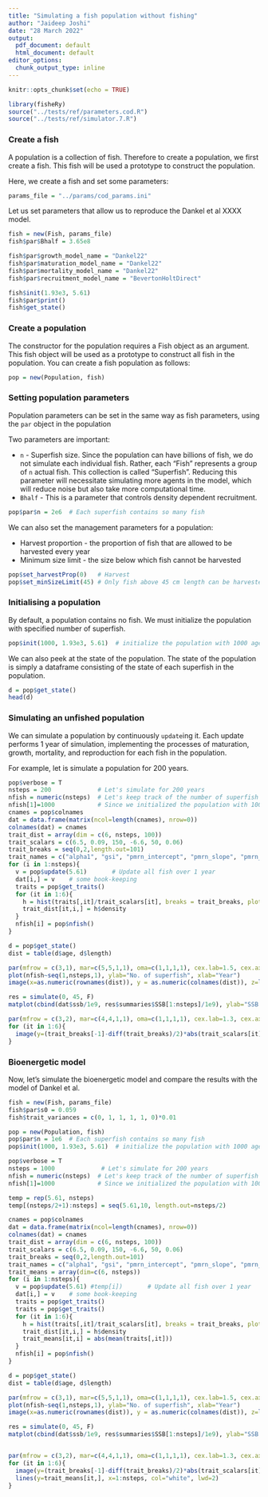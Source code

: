 ```yaml
---
title: "Simulating a fish population without fishing"
author: "Jaideep Joshi"
date: "28 March 2022"
output:
  pdf_document: default
  html_document: default
editor_options:
  chunk_output_type: inline
---
```


```r
knitr::opts_chunk$set(echo = TRUE)
```

```r
library(fisheRy)
source("../tests/ref/parameters.cod.R")
source("../tests/ref/simulator.7.R")
```

### Create a fish

A population is a collection of fish. Therefore to create a population, we first create a fish. This fish will be used a prototype to construct the population.

Here, we create a fish and set some parameters:

```r
params_file = "../params/cod_params.ini"
```

Let us set parameters that allow us to reproduce the Dankel et al XXXX model.

```r
fish = new(Fish, params_file)
fish$par$Bhalf = 3.65e8

fish$par$growth_model_name = "Dankel22"
fish$par$maturation_model_name = "Dankel22"
fish$par$mortality_model_name = "Dankel22"
fish$par$recruitment_model_name = "BevertonHoltDirect"

fish$init(1.93e3, 5.61)
fish$par$print()
fish$get_state()
```

### Create a population

The constructor for the population requires a Fish object as an argument. This fish object will be used as a prototype to construct all fish in the population. You can create a fish population as follows:

```r
pop = new(Population, fish)  
```

### Setting population parameters

Population parameters can be set in the same way as fish parameters, using the `par` object in the population

Two parameters are important:

-   `n` - Superfish size. Since the population can have billions of fish, we do not simulate each individual fish. Rather, each "Fish" represents a group of `n` actual fish. This collection is called "Superfish". Reducing this parameter will necessitate simulating more agents in the model, which will reduce noise but also take more computational time.
-   `Bhalf` - This is a parameter that controls density dependent recruitment.

```r
pop$par$n = 2e6  # Each superfish contains so many fish
```

We can also set the management parameters for a population:

-   Harvest proportion - the proportion of fish that are allowed to be harvested every year
-   Minimum size limit - the size below which fish cannot be harvested

```r
pop$set_harvestProp(0)   # Harvest 
pop$set_minSizeLimit(45) # Only fish above 45 cm length can be harvested
```

### Initialising a population

By default, a population contains no fish. We must initialize the population with specified number of superfish.

```r
pop$init(1000, 1.93e3, 5.61)  # initialize the population with 1000 agents (superfish)
```

We can also peek at the state of the population. The state of the population is simply a dataframe consisting of the state of each superfish in the population.

```r
d = pop$get_state()
head(d)
```

### Simulating an unfished population

We can simulate a population by continuously `update`ing it. Each update performs 1 year of simulation, implementing the processes of maturation, growth, mortality, and reproduction for each fish in the population.

For example, let is simulate a population for 200 years.

```r
pop$verbose = T
nsteps = 200             # Let's simulate for 200 years
nfish = numeric(nsteps)  # Let's keep track of the number of superfish
nfish[1]=1000            # Since we initialized the population with 1000 superfish
cnames = pop$colnames
dat = data.frame(matrix(ncol=length(cnames), nrow=0))
colnames(dat) = cnames
trait_dist = array(dim = c(6, nsteps, 100))
trait_scalars = c(6.5, 0.09, 150, -6.6, 50, 0.06)
trait_breaks = seq(0,2,length.out=101)
trait_names = c("alpha1", "gsi", "pmrn_intercept", "pmrn_slope", "pmrn_width", "s0")
for (i in 1:nsteps){
  v = pop$update(5.61)       # Update all fish over 1 year 
  dat[i,] = v    # some book-keeping
  traits = pop$get_traits()
  for (it in 1:6){
    h = hist(traits[,it]/trait_scalars[it], breaks = trait_breaks, plot=F)
    trait_dist[it,i,] = h$density
  }
  nfish[i] = pop$nfish()
}

d = pop$get_state()
dist = table(d$age, d$length)

par(mfrow = c(3,1), mar=c(5,5,1,1), oma=c(1,1,1,1), cex.lab=1.5, cex.axis=1.5)
plot(nfish~seq(1,nsteps,1), ylab="No. of superfish", xlab="Year")
image(x=as.numeric(rownames(dist)), y = as.numeric(colnames(dist)), z=log(1+3*log(dist)), col=scales::viridis_pal()(100), xlab="Age", ylab="Length")

res = simulate(0, 45, F)
matplot(cbind(dat$ssb/1e9, res$summaries$SSB[1:nsteps]/1e9), ylab="SSB (MT)", xlab="Year", col=c("cyan", "black"), lty=1, type=c("p","l"), pch=1)

par(mfrow = c(3,2), mar=c(4,4,1,1), oma=c(1,1,1,1), cex.lab=1.3, cex.axis=1.2)
for (it in 1:6){
  image(y=(trait_breaks[-1]-diff(trait_breaks)/2)*abs(trait_scalars[it]), x=1:nsteps, z=log(1e-4+trait_dist[it,,]), col=scales::viridis_pal()(100), xlab="Time", ylab=trait_names[it]) 
}
```

### Bioenergetic model

Now, let's simulate the bioenergetic model and compare the results with the model of Dankel et al.

```r
fish = new(Fish, params_file)
fish$par$s0 = 0.059
fish$trait_variances = c(0, 1, 1, 1, 1, 0)*0.01

pop = new(Population, fish)  
pop$par$n = 1e6  # Each superfish contains so many fish
pop$init(1000, 1.93e3, 5.61)  # initialize the population with 1000 agents (superfish)

pop$verbose = T
nsteps = 1000             # Let's simulate for 200 years
nfish = numeric(nsteps)  # Let's keep track of the number of superfish
nfish[1]=1000            # Since we initialized the population with 1000 superfish

temp = rep(5.61, nsteps)
temp[(nsteps/2+1):nsteps] = seq(5.61,10, length.out=nsteps/2)

cnames = pop$colnames
dat = data.frame(matrix(ncol=length(cnames), nrow=0))
colnames(dat) = cnames
trait_dist = array(dim = c(6, nsteps, 100))
trait_scalars = c(6.5, 0.09, 150, -6.6, 50, 0.06)
trait_breaks = seq(0,2,length.out=101)
trait_names = c("alpha1", "gsi", "pmrn_intercept", "pmrn_slope", "pmrn_width", "s0")
trait_means = array(dim=c(6, nsteps))
for (i in 1:nsteps){
  v = pop$update(5.61) #temp[i])       # Update all fish over 1 year 
  dat[i,] = v    # some book-keeping
  traits = pop$get_traits()
  traits = pop$get_traits()
  for (it in 1:6){
    h = hist(traits[,it]/trait_scalars[it], breaks = trait_breaks, plot=F)
    trait_dist[it,i,] = h$density
    trait_means[it,i] = abs(mean(traits[,it]))
  }
  nfish[i] = pop$nfish()
}

d = pop$get_state()
dist = table(d$age, d$length)

par(mfrow = c(3,1), mar=c(5,5,1,1), oma=c(1,1,1,1), cex.lab=1.5, cex.axis=1.5)
plot(nfish~seq(1,nsteps,1), ylab="No. of superfish", xlab="Year")
image(x=as.numeric(rownames(dist)), y = as.numeric(colnames(dist)), z=log(1+3*log(dist)), col=scales::viridis_pal()(100), xlab="Age", ylab="Length")

res = simulate(0, 45, F)
matplot(cbind(dat$ssb/1e9, res$summaries$SSB[1:nsteps]/1e9), ylab="SSB (MT)", xlab="Year", col=c("cyan", "black"), lty=1, type=c("p","l"), pch=1)


par(mfrow = c(3,2), mar=c(4,4,1,1), oma=c(1,1,1,1), cex.lab=1.3, cex.axis=1.2)
for (it in 1:6){
  image(y=(trait_breaks[-1]-diff(trait_breaks)/2)*abs(trait_scalars[it]), x=1:nsteps, z=log(1e-4+trait_dist[it,,]), col=scales::viridis_pal()(100), xlab="Time", ylab=trait_names[it]) 
  lines(y=trait_means[it,], x=1:nsteps, col="white", lwd=2)
}
```

<!-- ### Quickly simulating an unfished population to equilibrium -->

<!-- It is possible to manually simulate a non-fished population to equilibrium as demonstrated in the previous tutorial. But there's an easier way: to quickly simulate an unfished population, we can use the function `noFishingEquilibriate()`. -->

<!-- ```{r} -->

<!-- # Create a population -->

<!-- pop_K = new(Population, fish) -->

<!-- pop_K$set_superFishSize(20e6) -->

<!-- # Equilibriate under no-fishing conditions -->

<!-- pop_K$verbose = T -->

<!-- state_equil = pop_K$noFishingEquilibriate(1.93e3, 5.61) -->

<!-- d = pop_K$get_state() -->

<!-- dist = table(d$age, d$length) -->

<!-- image(x=as.numeric(rownames(dist)), y = as.numeric(colnames(dist)), z=log(1+3*log(dist)), col=scales::viridis_pal()(100), xlab="Age", ylab="Length") -->

<!-- ``` -->
